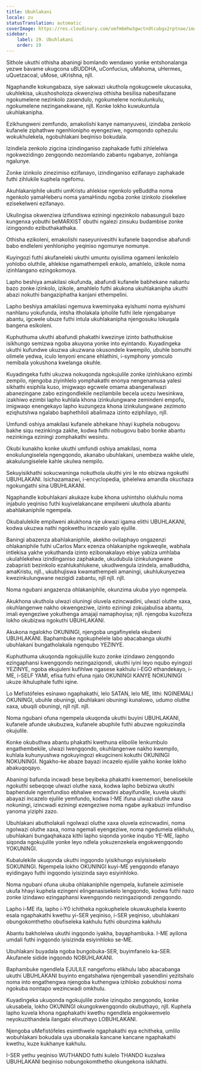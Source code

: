 ```yaml
---
title: Ubuhlakani
locale: zu
statusTranslation: automatic
coverImage: https://res.cloudinary.com/xmfm6mhw3gwctndtcubgx2rptnae/image/upload/v1740337243/small_cover_educacion_fundamental_a051170f1c.webp
sidebar:
    label: 19. Ubuhlakani
    order: 19
---
```

Sithole ukuthi othisha abaningi bomlando wendawo yonke entshonalanga yezwe bavame ukugcona uBUDDHA, uConfucius, uMahoma, uHermes, uQuetzacoal, uMose, uKrishna, njll.

Ngaphandle kokungabaza, siye sakwazi ukuthola ngokugcwele ukucasuka, ukuhlekisa, ukushosholoza okwenziwa othisha besilisa nabesifazane ngokumelene nezinkolo zasendulo, ngokumelene nonkulunkulu, ngokumelene nezinganekwane, njll. Konke lokho kuwukuntula ukuhlakanipha.

Ezikhungweni zemfundo, amakolishi kanye namanyuvesi, izindaba zenkolo kufanele ziphathwe ngenhlonipho eyengeziwe, ngomqondo ophezulu wokukhulekela, ngobuhlakani beqiniso bokudala.

Izindlela zenkolo zigcina izindinganiso zaphakade futhi zihlelelwa ngokwezidingo zengqondo nezomlando zabantu ngabanye, zohlanga ngalunye.

Zonke izinkolo zinezimiso ezifanayo, izindinganiso ezifanayo zaphakade futhi zihlukile kuphela ngefomu.

Akuhlakaniphile ukuthi umKristu ahlekise ngenkolo yeBuddha noma ngenkolo yamaHeberu noma yamaHindu ngoba zonke izinkolo zisekelwe ezisekelweni ezifanayo.

Ukulingisa okwenziwa izifundiswa eziningi ngezinkolo nabasunguli bazo kungenxa yobuthi beMARXIST obuthi ngalezi zinsuku budambise zonke izingqondo ezibuthakathaka.

Othisha ezikoleni, emakolishi naseyunivesithi kufanele baqondise abafundi babo endleleni yenhlonipho yeqiniso ngomunye nomunye.

Kuyingozi futhi akufaneleki ukuthi umuntu oyisilima ogameni lenkolelo yohlobo oluthile, ahlekise ngamathempeli enkolo, amahlelo, izikole noma izinhlangano ezingokomoya.

Lapho beshiya amakilasi okufunda, abafundi kufanele babhekane nabantu bazo zonke izinkolo, izikole, amahlelo futhi akukona ukuhlakanipha ukuthi abazi nokuthi bangaziphatha kanjani ethempelini.

Lapho beshiya amakilasi ngemuva kweminyaka eyishumi noma eyishumi nanhlanu yokufunda, intsha itholakala ipholile futhi ilele njengabanye abantu, igcwele ubuze futhi intula ukuhlakanipha njengosuku lokuqala bangena esikoleni.

Kuphuthuma ukuthi abafundi phakathi kwezinye izinto bathuthukise isikhungo semizwa ngoba akuyona yonke into eyintando. Kuyadingeka ukuthi kufundwe ukuzwa ukuzwana okusondele kwempilo, ubuhle bomuthi olimele yedwa, iculo lenyoni encane ehlathini, i-symphony yomculo nemibala yokushona kwelanga okuhle.

Kuyadingeka futhi ukuzwa nokuqonda ngokujulile zonke izinhlukano ezimbi zempilo, njengoba ziyinhlelo yomphakathi enonya nengenamusa yalesi sikhathi esiphila kuso, imigwaqo egcwele omama abangenalwazi abanezingane zabo ezingondlekile nezilambile becela ucezu lwesinkwa, izakhiwo ezimbi lapho kuhlala khona izinkulungwane zemindeni empofu, imigwaqo enengekayo lapho kuzungeza khona izinkulungwane zezimoto eziqhutshwa ngalabo baphethiloli abalimaza izinto eziphilayo, njll.

Umfundi oshiya amakilasi kufanele abhekane hhayi kuphela nobugovu bakhe siqu nezinkinga zakhe, kodwa futhi nobugovu babo bonke abantu nezinkinga eziningi zomphakathi wesintu.

Okubi kunakho konke ukuthi umfundi oshiya amakilasi, noma enokulungiselela ngengqondo, akanabo ubuhlakani, unembeza wakhe ulele, akakulungiselele kahle ukulwa nempilo.

Sekuyisikhathi sokucwaninga nokuthola ukuthi yini le nto ebizwa ngokuthi UBUHLAKANI. Isichazamazwi, i-encyclopedia, iphelelwa amandla okuchaza ngokungathi sína UBUHLAKANI.

Ngaphandle kobuhlakani akukaze kube khona ushintsho olukhulu noma injabulo yeqiniso futhi kuyivelakancane empilweni ukuthola abantu abahlakaniphile ngempela.

Okubalulekile empilweni akukhona nje ukwazi igama elithi UBUHLAKANI, kodwa ukuzwa nathi ngokwethu incazelo yalo ejulile.

Baningi abazenza abahlakaniphile, akekho ovilaphayo ongazenzi ohlakaniphile futhi uCarlos Marx ezenza ohlakaniphe ngokweqile, wabhala intlekisa yakhe yokuthanda izinto ezibonakalayo ebiye yabiza umhlaba ukulahlekelwa izindinganiso zaphakade, ukudubula izinkulungwane zabapristi bezinkolo ezahlukahlukene, ukudlwengula izindela, amaBuddha, amaKristu, njll., ukubhujiswa kwamathempeli amaningi, ukuhlukunyezwa kwezinkulungwane nezigidi zabantu, njll njll. njll.

Noma ngubani angazenza ohlakaniphile, okunzima ukuba yiyo ngempela.

Akukhona ukuthola ulwazi oluningi oluvela ezincwadini, ulwazi oluthe xaxa, okuhlangenwe nakho okwengeziwe, izinto eziningi zokujabulisa abantu, imali eyengeziwe yokuthenga amajaji namaphoyisa; njll. njengoba kuzofeza lokho okubizwa ngokuthi UBUHLAKANI.

Akukona ngalokho OKUNINGI, njengoba ungafinyelela ekubeni UBUHLAKANI. Baphambuke ngokuphelele labo abacabanga ukuthi ubuhlakani bungatholakala ngenqubo YEZINYE.

Kuphuthuma ukuqonda ngokujulile kuzo zonke izindawo zengqondo ezingaphansi kwengqondo nezingaziqondi, ukuthi iyini leyo nqubo eyingozi YEZINYE, ngoba ekujuleni kufihlwe ngasese kakhulu i-EGO ethandekayo, i-ME, i-SELF YAMI, efisa futhi efuna njalo OKUNINGI KANYE NOKUNINGI ukuze ikhuluphale futhi iqine.

Lo Mefistófeles esinawo ngaphakathi, lelo SATAN, lelo ME, lithi: NGINEMALI OKUNINGI, ubuhle obuningi, ubuhlakani obuningi kunalowo, udumo oluthe xaxa, ubuqili obuningi, njll njll. njll.

Noma ngubani ofuna ngempela ukuqonda ukuthi buyini UBUHLAKANI, kufanele afunde ukubuzwa, kufanele abuphile futhi abuzwe ngokuzindla okujulile.

Konke okubuthwa abantu phakathi kwethuna elibolile lenkumbulo engathembekile, ulwazi lwengqondo, okuhlangenwe nakho kwempilo, kuhlala kuhunyushwa ngokuyingozi ekugcineni kokuthi OKUNINGI NOKUNINGI. Ngakho-ke abaze bayazi incazelo ejulile yakho konke lokho abakuqoqayo.

Abaningi bafunda incwadi bese beyibeka phakathi kwememori, benelisekile ngokuthi sebeqoqe ulwazi oluthe xaxa, kodwa lapho bebizwa ukuthi baphendule ngemfundiso ebhalwe encwadini abayifundile, kuvela ukuthi abayazi incazelo ejulile yemfundo, kodwa I-ME ifuna ulwazi oluthe xaxa nokuningi, izincwadi eziningi ezengeziwe noma ngabe ayikabuzi imfundiso yanoma yiziphi zazo.

Ubuhlakani abutholakali ngolwazi oluthe xaxa oluvela ezincwadini, noma ngolwazi oluthe xaxa, noma ngemali eyengeziwe, noma ngedumela elikhulu, ubuhlakani bungaqhakaza kithi lapho siqonda yonke inqubo YE-ME, lapho siqonda ngokujulile yonke leyo ndlela yokuzenzekela engokwengqondo YOKUNINGI.

Kubalulekile ukuqonda ukuthi ingqondo iyisikhungo esiyisisekelo SOKUNINGI. Ngempela lokho OKUNINGI kuyi-ME yengqondo efanayo eyidingayo futhi ingqondo iyisizinda sayo esiyinhloko.

Noma ngubani ofuna ukuba ohlakaniphile ngempela, kufanele azimisele ukufa hhayi kuphela ezingeni elingenasisekelo lengqondo, kodwa futhi nazo zonke izindawo ezingaphansi kwengqondo nezingaziqondi zengqondo.

Lapho i-ME ifa, lapho i-Y0 ichitheka ngokuphelele okuwukuphela kwento esala ngaphakathi kwethu yi-SER yeqiniso, i-SER yeqiniso, ubuhlakani obungokomthetho obufiseleka kakhulu futhi obunzima kakhulu

Abantu bakholelwa ukuthi ingqondo iyakha, bayaphambuka. I-ME ayilona umdali futhi ingqondo iyisizinda esiyinhloko se-ME.

Ubuhlakani buyadala ngoba bungobuka-SER, buyimfanelo ka-SER. Akufanele sidide ingqondo NOBUHLAKANI.

Baphambuke ngendlela EJULILE nangefomu elikhulu labo abacabanga ukuthi UBUHLAKANI buyinto engatshalwa njengembali yasendlini yezitshalo noma into engathengwa njengoba kuthengwa izihloko zobukhosi noma ngokuba nomtapo wezincwadi omkhulu.

Kuyadingeka ukuqonda ngokujulile zonke izinqubo zengqondo, konke ukusabela, lokho OKUNINGI okungokwengqondo okubuthayo, njll. Kuphela lapho kuvela khona ngaphakathi kwethu ngendlela engokwemvelo neyokuzithandela ilangabi elivuthayo LOBUHLAKANI.

Njengoba uMefistófeles esimthwele ngaphakathi eya echitheka, umlilo wobuhlakani bokudala uya ubonakala kancane kancane ngaphakathi kwethu, kuze kukhanye kakhulu.

I-SER yethu yeqiniso WUTHANDO futhi kulelo THANDO kuzalwa UBUHLAKANI beqiniso nobungokomthetho okungekona isikhathi.

